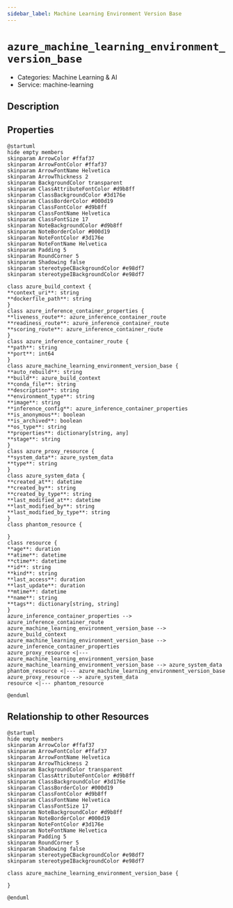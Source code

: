 ```yaml
---
sidebar_label: Machine Learning Environment Version Base
---
```


# `azure_machine_learning_environment_version_base`

- Categories: Machine Learning & AI
- Service: machine-learning


## Description


## Properties
<ZoomPanPinch>

```kroki imgType="plantuml" imgAlt="Diagram of Machine Learning Environment Version Base data model"
@startuml
hide empty members
skinparam ArrowColor #ffaf37
skinparam ArrowFontColor #ffaf37
skinparam ArrowFontName Helvetica
skinparam ArrowThickness 2
skinparam BackgroundColor transparent
skinparam ClassAttributeFontColor #d9b8ff
skinparam ClassBackgroundColor #3d176e
skinparam ClassBorderColor #000d19
skinparam ClassFontColor #d9b8ff
skinparam ClassFontName Helvetica
skinparam ClassFontSize 17
skinparam NoteBackgroundColor #d9b8ff
skinparam NoteBorderColor #000d19
skinparam NoteFontColor #3d176e
skinparam NoteFontName Helvetica
skinparam Padding 5
skinparam RoundCorner 5
skinparam Shadowing false
skinparam stereotypeCBackgroundColor #e98df7
skinparam stereotypeIBackgroundColor #e98df7

class azure_build_context {
**context_uri**: string
**dockerfile_path**: string
}
class azure_inference_container_properties {
**liveness_route**: azure_inference_container_route
**readiness_route**: azure_inference_container_route
**scoring_route**: azure_inference_container_route
}
class azure_inference_container_route {
**path**: string
**port**: int64
}
class azure_machine_learning_environment_version_base {
**auto_rebuild**: string
**build**: azure_build_context
**conda_file**: string
**description**: string
**environment_type**: string
**image**: string
**inference_config**: azure_inference_container_properties
**is_anonymous**: boolean
**is_archived**: boolean
**os_type**: string
**properties**: dictionary[string, any]
**stage**: string
}
class azure_proxy_resource {
**system_data**: azure_system_data
**type**: string
}
class azure_system_data {
**created_at**: datetime
**created_by**: string
**created_by_type**: string
**last_modified_at**: datetime
**last_modified_by**: string
**last_modified_by_type**: string
}
class phantom_resource {

}
class resource {
**age**: duration
**atime**: datetime
**ctime**: datetime
**id**: string
**kind**: string
**last_access**: duration
**last_update**: duration
**mtime**: datetime
**name**: string
**tags**: dictionary[string, string]
}
azure_inference_container_properties --> azure_inference_container_route
azure_machine_learning_environment_version_base --> azure_build_context
azure_machine_learning_environment_version_base --> azure_inference_container_properties
azure_proxy_resource <|--- azure_machine_learning_environment_version_base
azure_machine_learning_environment_version_base --> azure_system_data
phantom_resource <|--- azure_machine_learning_environment_version_base
azure_proxy_resource --> azure_system_data
resource <|--- phantom_resource

@enduml
```

</ZoomPanPinch>


## Relationship to other Resources
<ZoomPanPinch>

```kroki imgType="plantuml" imgAlt="Diagram of Machine Learning Environment Version Base resource relationships"
@startuml
hide empty members
skinparam ArrowColor #ffaf37
skinparam ArrowFontColor #ffaf37
skinparam ArrowFontName Helvetica
skinparam ArrowThickness 2
skinparam BackgroundColor transparent
skinparam ClassAttributeFontColor #d9b8ff
skinparam ClassBackgroundColor #3d176e
skinparam ClassBorderColor #000d19
skinparam ClassFontColor #d9b8ff
skinparam ClassFontName Helvetica
skinparam ClassFontSize 17
skinparam NoteBackgroundColor #d9b8ff
skinparam NoteBorderColor #000d19
skinparam NoteFontColor #3d176e
skinparam NoteFontName Helvetica
skinparam Padding 5
skinparam RoundCorner 5
skinparam Shadowing false
skinparam stereotypeCBackgroundColor #e98df7
skinparam stereotypeIBackgroundColor #e98df7

class azure_machine_learning_environment_version_base {

}

@enduml
```

</ZoomPanPinch>




